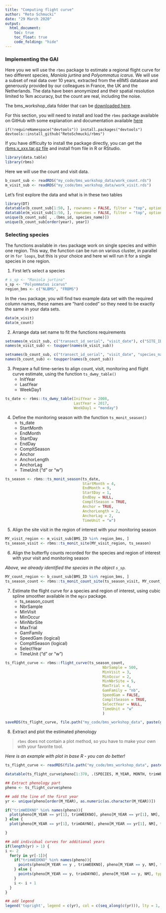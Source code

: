 ```yaml
---
title: "Computing flight curve"
author: "Reto Schmucki"
date: "29 March 2020"
output:
  html_document:
    toc: true
    toc_float: true
    code_folding: "hide"
---
```


### Implementing the GAI

Here you we will use the `rbms` package to estimate a regional flight curve for two different species, *Maniola jurtina* and *Polyommatus icarus*. We will use a subset of real data over 10 years, extracted from the eBMS database and generously provided by our colleagues in France, the UK and the Netherlands. The data have been anonymized and their spatial resolution limited to 1km accuracy, but the count are real, including the noise.

The bms_workshop_data folder that can be <a href="https://filedn.com/l4iF16owVCHBm81sGhdrcpX/bms_workshop_data.zip">downloaded here</a>.

For this section, you will need to install and load the `rbms` package available on GitHub with some explanation and documentation available <a href="https://retoschmucki.github.io/rbms/">here</a>

```
if(!requireNamespace("devtools")) install.packages("devtools")
devtools::install_github("RetoSchmucki/rbms")
```

If you have difficulty to install the package directly, you can get the <a href="https://api.github.com/repos/RetoSchmucki/rbms/tarball/master">rbms.v_xxx.tar.gz file</a> and install from file in R or RStudio. 



``` r
library(data.table)
library(rbms)
```

Here we will use the count and visit data.

``` r
b_count_sub <- readRDS("my_code/bms_workshop_data/work_count.rds")
m_visit_sub <- readRDS("my_code/bms_workshop_data/work_visit.rds")
```

Let's first explore the data and what is in these two tables

``` r
library(DT)
datatable(b_count_sub[1:50, ], rownames = FALSE, filter = "top", options = list(pageLength = 5, scrollX = T))
datatable(m_visit_sub[1:50, ], rownames = FALSE, filter = "top", options = list(pageLength = 5, scrollX = T))
unique(b_count_sub[ , .(bms_id, species_name)])
unique(b_count_sub[order(year), year])
```

### Selecting species

The functions available in `rbms` package work on single species and within one region. This way, the function can be run on various cluster, in parallel or in `for loops`, but this is your choice and here wi will run it for a single species in one region. 

1. First let's select a species
``` r
# s_sp <- "Maniola jurtina"
s_sp <- "Polyommatus icarus"
region_bms <- c("NLBMS", "FRBMS")
```

In the `rbms` package, you will find two example data set with the required column names, these names are "hard coded" so they need to be exactly the same in your data sets.

``` r
data(m_visit)
data(m_count)
```

2. Arrange data set name to fit the functions requirements

``` r
setnames(m_visit_sub, c("transect_id_serial", "visit_date"), c("SITE_ID", "DATE"))
names(m_visit_sub) <- toupper(names(m_visit_sub))

setnames(b_count_sub, c("transect_id_serial", "visit_date", "species_name"), c("SITE_ID", "DATE", "SPECIES"))
names(b_count_sub) <- toupper(names(b_count_sub))
```

3. Prepare a full time-series to align count, visit, monitoring and flight curve estimate, using the function `ts_dwmy_table()`
    - InitYear
    - LastYear
    - WeekDay1

``` r
ts_date <- rbms::ts_dwmy_table(InitYear = 2008,
                               LastYear = 2017,
                               WeekDay1 = "monday")
```

4. Define the monitoring season with the function `ts_monit_season()`
    - ts_date
    - StartMonth
    - EndMonth
    - StartDay
    - EndDay
    - CompltSeason
    - Anchor
    - AnchorLength
    - AnchorLag
    - TimeUnit ("d" or "w")

``` r
ts_season <- rbms::ts_monit_season(ts_date, 
                                   StartMonth = 4,
                                   EndMonth = 9, 
                                   StartDay = 1, 
                                   EndDay = NULL,
                                   CompltSeason = TRUE,
                                   Anchor = TRUE,
                                   AnchorLength = 2,
                                   AnchorLag = 2,
                                   TimeUnit = "w")
```

5. Align the site visit in the region of interest with your  monitoring season

``` r
MY_visit_region <- m_visit_sub[BMS_ID %in% region_bms, ]
ts_season_visit <- rbms::ts_monit_site(MY_visit_region, ts_season)
```

6. Align the butterfly counts recorded for the species and region of interest with your visit and monitoring season

*Above, we already identified the species in the object `s_sp`.*

``` r
MY_count_region <- b_count_sub[BMS_ID %in% region_bms, ]
ts_season_count <- rbms::ts_monit_count_site(ts_season_visit, MY_count_region, sp = s_sp)
```

7. Estimate the flight curve for a species and region of interest, using cubic spline smoother available in the `mgcv` package.
    - ts_season_count
    - NbrSample
    - MinVisit
    - MinOccur
    - MinNbrSite
    - MaxTrial
    - GamFamily
    - SpeedGam (logical)
    - CompltSeason (logical)
    - SelectYear
    - TimeUnit ("d" or "w")


``` r
ts_flight_curve <- rbms::flight_curve(ts_season_count,
                                            NbrSample = 500,
                                            MinVisit = 3,
                                            MinOccur = 2,
                                            MinNbrSite = 5,
                                            MaxTrial = 4,
                                            GamFamily = "nb",
                                            SpeedGam = FALSE,
                                            CompltSeason = TRUE,
                                            SelectYear = NULL,
                                            TimeUnit = "w"
                                            )

saveRDS(ts_flight_curve, file.path("my_code/bms_workshop_data", paste(gsub(" ", "_", s_sp), paste(region_bms, collapse="_"), "pheno.rds", sep = "_")))
```

8. Extract and plot the estimated phenology

> `rbms` does not contain a plot method, so you have to make your own with your favorite tool. 

*Here is an example with plot in base R - you can do better!*

``` r
ts_flight_curve <- readRDS(file.path("my_code/bms_workshop_data", paste(gsub(" ", "_", s_sp), paste(region_bms, collapse="_"), "pheno.rds", sep = "_")))

datatable(ts_flight_curve$pheno[1:370, .(SPECIES, M_YEAR, MONTH, trimWEEKNO, WEEK_SINCE, ANCHOR, NM)], rownames = FALSE, filter = "top", options = list(pageLength = 5, scrollX = T))

## Extract phenology part
pheno <- ts_flight_curve$pheno 

## add the line of the first year
yr <- unique(pheno[order(M_YEAR), as.numeric(as.character(M_YEAR))])

if("trimWEEKNO" %in% names(pheno)){
  plot(pheno[M_YEAR == yr[1], trimWEEKNO], pheno[M_YEAR == yr[1], NM], type = 'l', ylim = c(0, max(pheno[, NM])), xlab = 'Monitoring Week', ylab = 'Relative Abundance')
} else {
  plot(pheno[M_YEAR == yr[1], trimDAYNO], pheno[M_YEAR == yr[1], NM], type = 'l', ylim = c(0, max(pheno[, NM])), xlab = 'Monitoring Day', ylab = 'Relative Abundance')

}

## add individual curves for additional years
if(length(yr) > 1) {
i <- 2
  for(y in yr[-1]){
    if("trimWEEKNO" %in% names(pheno)){
      points(pheno[M_YEAR == y , trimWEEKNO], pheno[M_YEAR == y, NM], type = 'l', col = i)
    } else {
      points(pheno[M_YEAR == y, trimDAYNO], pheno[M_YEAR == y, NM], type = 'l', col = i)
    }
    i <- i + 1
  }
}

## add legend
legend('topright', legend = c(yr), col = c(seq_along(c(yr))), lty = 1, bty = 'n')
```

